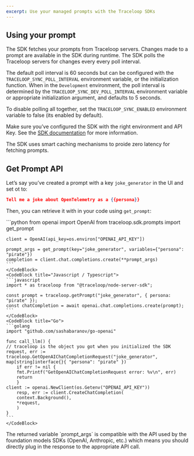```yaml
---
excerpt: Use your managed prompts with the Traceloop SDKs
---
```


## Using your prompt

The SDK fetches your prompts from Traceloop servers. Changes made to a prompt are available in the SDK during runtime. The SDK polls the Traceloop servers for changes every every poll interval.

The default poll interval is 60 seconds but can be configured with the `TRACELOOP_SYNC_POLL_INTERVAL` environment variable, or the initialization function. When in the `Development` environment, the poll interval is determined by the `TRACELOOP_SYNC_DEV_POLL_INTERVAL` environment variable or appropriate initialization argument, and defaults to 5 seconds.

To disable polling all together, set the `TRACELOOP_SYNC_ENABLED` environment variable to false (its enabled by default).

Make sure you’ve configured the SDK with the right environment and API Key. See the [SDK documentation](/docs/openllmetry/integrations/traceloop) for more information.

<Callout intent="info">
The SDK uses smart caching mechanisms to proide zero latency for fetching prompts.
</Callout>

## Get Prompt API

Let’s say you’ve created a prompt with a key `joke_generator` in the UI and set ot to:

```json
Tell me a joke about OpenTelemetry as a {{persona}}
```

Then, you can retrieve it with in your code using `get_prompt`:

<CodeBlocks>
    <CodeBlock title="Python">
    ```python
    from openai import OpenAI
    from traceloop.sdk.prompts import get_prompt

    client = OpenAI(api_key=os.environ["OPENAI_API_KEY"])

    prompt_args = get_prompt(key="joke_generator", variables={"persona": "pirate"})
    completion = client.chat.completions.create(**prompt_args)
    ```
    </CodeBlock>
    <CodeBlock title="Javascript / Typescript">
    ```javascript
    import * as traceloop from "@traceloop/node-server-sdk";

    const prompt = traceloop.getPrompt("joke_generator", { persona: "pirate" });
    const chatCompletion = await openai.chat.completions.create(prompt);
    ```
    </CodeBlock>
    <CodeBlock title="Go">
    ```golang
    import "github.com/sashabaranov/go-openai"

    func call_llm() {
    // traceloop is the object you got when you initialized the SDK
    request, err := traceloop.GetOpenAIChatCompletionRequest("joke_generator", map[string]interface{}{ "persona": "pirate" })
        if err != nil {
        fmt.Printf("GetOpenAIChatCompletionRequest error: %v\n", err)
        return
        }
    client := openai.NewClient(os.Getenv("OPENAI_API_KEY"))
        resp, err := client.CreateChatCompletion(
        context.Background(),
        *request,
        )
    }
    ```
    </CodeBlock>
</CodeBlocks>

<Callout intent="info">
The returned variable `prompt_args` is compatible with the API used by the foundation models SDKs (OpenAI, Anthropic, etc.) which means you should directly plug in the response to the appropriate API call.
</Callout>